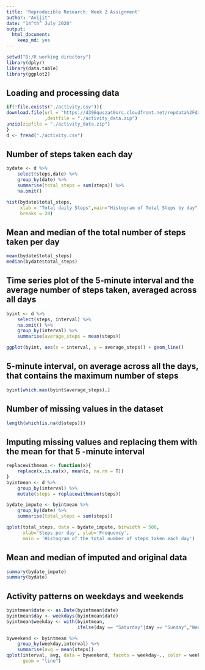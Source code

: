 ---
title: 'Reproducible Research: Week 2 Assignment'
author: "Avijit"
date: "14^th^ July 2020"
output: 
  html_document: 
    keep_md: yes
---
```{r include=FALSE}
setwd("D:/R working directory")
library(dplyr)
library(data.table)
library(ggplot2)
```

## Loading and processing data
```{r}
if(!file.exists("./activity.csv")){
download.file(url = "https://d396qusza40orc.cloudfront.net/repdata%2Fdata%2Factivity.zip"
              ,destfile = "./activity_data.zip")
unzip(zipfile = "./activity_data.zip")
}
d <- fread("./activity.csv")

```

## Number of steps taken each day

```{r}
bydate <- d %>%
    select(steps,date) %>%
    group_by(date) %>%
    summarise(total_steps = sum(steps)) %>%
    na.omit()

hist(bydate$total_steps,
     xlab = "Total daily Steps",main="Histogram of Total Steps by day",
     breaks = 20)
```

## Mean and median of the total number of steps taken per day
```{r}
mean(bydate$total_steps)
median(bydate$total_steps)
```

## Time series plot of the 5-minute interval and the average number of steps taken, averaged across all days
```{r}
byint <- d %>%
    select(steps, interval) %>%
    na.omit() %>%
    group_by(interval) %>%
    summarise(average_steps = mean(steps))

ggplot(byint, aes(x = interval, y = average_steps)) + geom_line()
```

## 5-minute interval, on average across all the days, that contains the maximum number of steps
```{r}
byint[which.max(byint$average_steps),]
```

## Number of missing values in the dataset
```{r}
length(which(is.na(d$steps)))
```

## Imputing missing values and replacing them with the mean for that 5 -minute interval
```{r}
replacewithmean <- function(x){
    replace(x,is.na(x), mean(x, na.rm = T))
}
byintmean <- d %>%
    group_by(interval) %>%
    mutate(steps = replacewithmean(steps))

bydate_impute <- byintmean %>%
    group_by(date) %>%
    summarise(total_steps = sum(steps))

qplot(total_steps, data = bydate_impute, binwidth = 500,
      xlab='Steps per day', ylab='Frequency',
      main = 'Histogram of the total number of steps taken each day')
```

## Mean and median of imputed and original data
```{r}
summary(bydate_impute)
summary(bydate)
```

## Activity patterns on weekdays and weekends
```{r}
byintmean$date <- as.Date(byintmean$date)
byintmean$day <- weekdays(byintmean$date)
byintmean$weekday <- with(byintmean,
                          ifelse(day == "Saturday"|day == "Sunday","Weekend", "Weekday"))

byweekend <- byintmean %>%
    group_by(weekday,interval) %>%
    summarise(avg = mean(steps))
qplot(interval, avg, data = byweekend, facets = weekday~., color = weekday,
      geom = "line")
```

